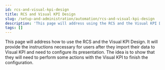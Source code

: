 ```yaml
---
id: rcs-and-visual-kpi-design
title: RCS and Visual KPI Design
slug: /setup-and-administration/automation/rcs-and-visual-kpi-design
description: 'This page will address using the RCS and the Visual KPI Design. It will provide instructions for users after they import their data to Visual KPI and need to configure its presentation. The idea is to show that they will need to perform some actions with the Visual KPI to finish the configuration.'
tags: []
---
```


This page will address how to use the RCS and the Visual KPI Design. It will provide the instructions necessary for users after they import their data to Visual KPI and need to configure its presentation. The idea is to show that they will need to perform some actions with the Visual KPI to finish the configuration.
